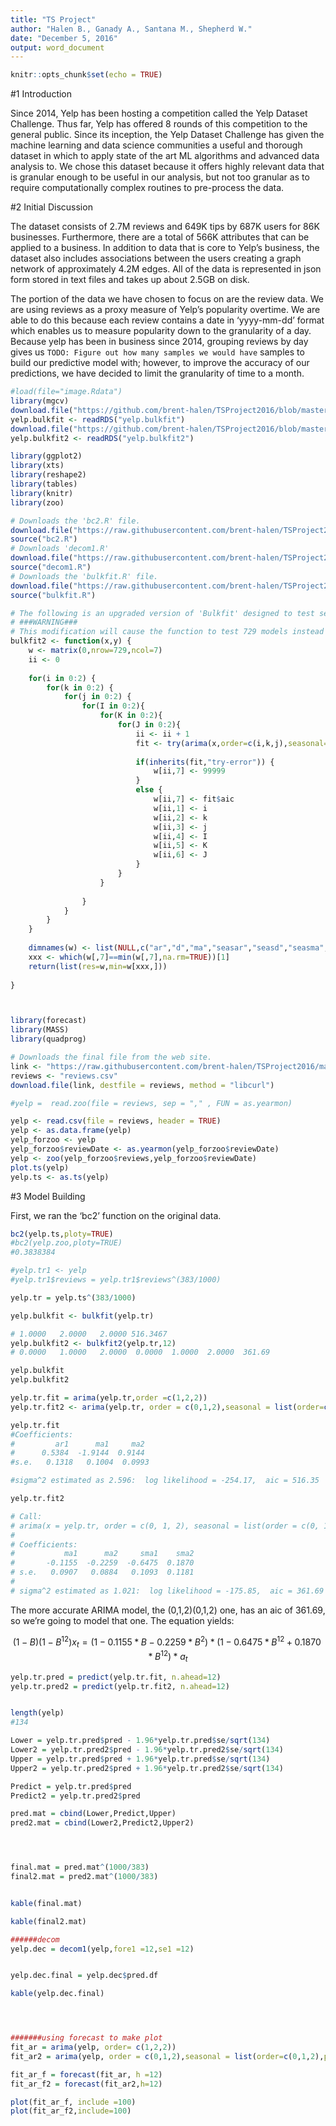 ```yaml
---
title: "TS Project"
author: "Halen B., Ganady A., Santana M., Shepherd W."
date: "December 5, 2016"
output: word_document
---
```


```r
knitr::opts_chunk$set(echo = TRUE)
```

#1 Introduction

Since 2014, Yelp has been hosting a competition called the Yelp Dataset Challenge. Thus far, Yelp has offered 8 rounds of this competition to the general public. Since its inception, the Yelp Dataset Challenge has given the machine learning and data science communities a useful and thorough dataset in which to apply state of the art ML algorithms and advanced data analysis to. We chose this dataset because it offers highly relevant data that is granular enough to be useful in our analysis, but not too granular as to require computationally complex routines to pre-process the data. 

#2 Initial Discussion

The dataset consists of 2.7M reviews and 649K tips by 687K users for 86K businesses. Furthermore, there are a total of 566K attributes that can be applied to a business. In addition to data that is core to Yelp's business, the dataset also includes associations between the users creating a graph network of approximately 4.2M edges. All of the data is represented in json form stored in text files and takes up about 2.5GB on disk.

The portion of the data we have chosen to focus on are the review data. We are using reviews as a proxy measure of Yelp's popularity overtime. We are able to do this because each review contains a date in 'yyyy-mm-dd' format which enables us to measure popularity down to the granularity of a day. Because yelp has been in business since 2014, grouping reviews by day gives us `TODO: Figure out how many samples we would have` samples to build our predictive model with; however, to improve the accuracy of our predictions, we have decided to limit the granularity of time to a month.

```r
#load(file="image.Rdata")
library(mgcv)
download.file("https://github.com/brent-halen/TSProject2016/blob/master/yelp.bulkfit?raw=true",destfile="yelp.bulkfit.test", method="libcurl",mode = "wb")
yelp.bulkfit <- readRDS("yelp.bulkfit")
download.file("https://github.com/brent-halen/TSProject2016/blob/master/yelp.bulkfit2?raw=true",destfile="yelp.bulkfit2",method="libcurl",mode = "wb")
yelp.bulkfit2 <- readRDS("yelp.bulkfit2")

```

```r
library(ggplot2)
library(xts)
library(reshape2)
library(tables)
library(knitr)
library(zoo)

# Downloads the 'bc2.R' file.
download.file("https://raw.githubusercontent.com/brent-halen/TSProject2016/master/bc2.R", destfile = "bc2.R", method = "libcurl")
source("bc2.R")
# Downloads 'decom1.R'
download.file("https://raw.githubusercontent.com/brent-halen/TSProject2016/master/decom1.R",destfile="decom1.R", method="libcurl")
source("decom1.R")
# Downloads the 'bulkfit.R' file.
download.file("https://raw.githubusercontent.com/brent-halen/TSProject2016/master/bulkfit.R",destfile="bulkfit.R",method="libcurl")
source("bulkfit.R")

# The following is an upgraded version of 'Bulkfit' designed to test seasonal ARIMA models as well as stationary. 
# ###WARNING### 
# This modification will cause the function to test 729 models instead of just 27. It may take a while to complete.
bulkfit2 <- function(x,y) {
    w <- matrix(0,nrow=729,ncol=7)
    ii <- 0
    
    for(i in 0:2) {
        for(k in 0:2) {
            for(j in 0:2) {
                for(I in 0:2){
                    for(K in 0:2){
                        for(J in 0:2){
                            ii <- ii + 1
                            fit <- try(arima(x,order=c(i,k,j),seasonal= list(order=c(I,K,J),period=y)))
                            
                            if(inherits(fit,"try-error")) {
                                w[ii,7] <- 99999 	
                            }
                            else {
                                w[ii,7] <- fit$aic
                                w[ii,1] <- i
                                w[ii,2] <- k	
                                w[ii,3] <- j
                                w[ii,4] <- I
                                w[ii,5] <- K
                                w[ii,6] <- J
                            }
                        }
                    }
                        
                }
            }
        }
    }
    
    dimnames(w) <- list(NULL,c("ar","d","ma","seasar","seasd","seasma","AIC"))
    xxx <- which(w[,7]==min(w[,7],na.rm=TRUE))[1]
    return(list(res=w,min=w[xxx,]))
    
}



library(forecast)
library(MASS)
library(quadprog)

# Downloads the final file from the web site.
link <- "https://raw.githubusercontent.com/brent-halen/TSProject2016/master/reviews.csv"
reviews <- "reviews.csv"
download.file(link, destfile = reviews, method = "libcurl")

#yelp =  read.zoo(file = reviews, sep = "," , FUN = as.yearmon)

yelp <- read.csv(file = reviews, header = TRUE)
yelp <- as.data.frame(yelp)
yelp_forzoo <- yelp
yelp_forzoo$reviewDate <- as.yearmon(yelp_forzoo$reviewDate)
yelp <- zoo(yelp_forzoo$reviews,yelp_forzoo$reviewDate)
plot.ts(yelp)
yelp.ts <- as.ts(yelp)

```

#3 Model Building

First, we ran the 'bc2' function on the original data. 

```r

bc2(yelp.ts,ploty=TRUE)
#bc2(yelp.zoo,ploty=TRUE)
#0.3838384

```


```r


#yelp.tr1 <- yelp
#yelp.tr1$reviews = yelp.tr1$reviews^(383/1000)

yelp.tr = yelp.ts^(383/1000)
```

```r
yelp.bulkfit <- bulkfit(yelp.tr)

# 1.0000   2.0000   2.0000 516.3467 
yelp.bulkfit2 <- bulkfit2(yelp.tr,12)
# 0.0000   1.0000   2.0000  0.0000  1.0000  2.0000  361.69
```

```r
yelp.bulkfit
yelp.bulkfit2

yelp.tr.fit = arima(yelp.tr,order =c(1,2,2))
yelp.tr.fit2 <- arima(yelp.tr, order = c(0,1,2),seasonal = list(order=c(0,1,2),period=12))

yelp.tr.fit
#Coefficients:
#         ar1      ma1     ma2
#      0.5384  -1.9144  0.9144
#s.e.   0.1318   0.1004  0.0993

#sigma^2 estimated as 2.596:  log likelihood = -254.17,  aic = 516.35

yelp.tr.fit2

# Call:
# arima(x = yelp.tr, order = c(0, 1, 2), seasonal = list(order = c(0, 1, 2), period = 12))
# 
# Coefficients:
#           ma1      ma2     sma1    sma2
#       -0.1155  -0.2259  -0.6475  0.1870
# s.e.   0.0907   0.0884   0.1093  0.1181
# 
# sigma^2 estimated as 1.021:  log likelihood = -175.85,  aic = 361.69

```

The more accurate ARIMA model, the (0,1,2)(0,1,2) one, has an aic of 361.69, so we're going to model that one. The equation yields: 

$$(1-B)(1-B^12)x_t = (1 - 0.1155*B - 0.2259*B^2)*(1 - 0.6475*B^12 + 0.1870*B^12)*a_t$$

```r
yelp.tr.pred = predict(yelp.tr.fit, n.ahead=12)
yelp.tr.pred2 = predict(yelp.tr.fit2, n.ahead=12)


length(yelp)
#134

Lower = yelp.tr.pred$pred - 1.96*yelp.tr.pred$se/sqrt(134)
Lower2 = yelp.tr.pred2$pred - 1.96*yelp.tr.pred2$se/sqrt(134)
Upper = yelp.tr.pred$pred + 1.96*yelp.tr.pred$se/sqrt(134)
Upper2 = yelp.tr.pred2$pred + 1.96*yelp.tr.pred2$se/sqrt(134)

Predict = yelp.tr.pred$pred
Predict2 = yelp.tr.pred2$pred

pred.mat = cbind(Lower,Predict,Upper)
pred2.mat = cbind(Lower2,Predict2,Upper2)




final.mat = pred.mat^(1000/383)
final2.mat = pred2.mat^(1000/383)


kable(final.mat)

kable(final2.mat)
```




```r

######decom 
yelp.dec = decom1(yelp,fore1 =12,se1 =12)


yelp.dec.final = yelp.dec$pred.df

kable(yelp.dec.final)




#######using forecast to make plot
fit_ar = arima(yelp, order= c(1,2,2))
fit_ar2 = arima(yelp, order = c(0,1,2),seasonal = list(order=c(0,1,2),period=12))

fit_ar_f = forecast(fit_ar, h =12)
fit_ar_f2 = forecast(fit_ar2,h=12)

plot(fit_ar_f, include =100)
plot(fit_ar_f2,include=100)

```

